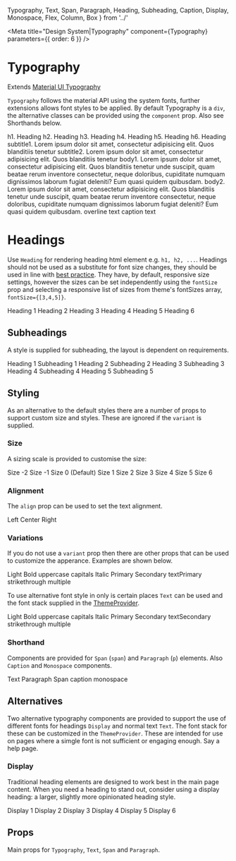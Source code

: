   Typography,
  Text,
  Span,
  Paragraph,
  Heading,
  Subheading,
  Caption,
  Display,
  Monospace,
  Flex,
  Column,
  Box
} from '../'

<Meta
  title="Design System|Typography"
  component={Typography}
  parameters={{ order: 6 }}
/>

# Typography

Extends [Material UI Typography](https://material-ui.com/components/typography/)

`Typography` follows the material API using the system fonts, further extensions allows font styles to be applied.
By default Typography is a `div`, the alternative classes can be provided using the `component` prop. Also see
Shorthands below.

<Preview>
  <Story name="typography">
    <Column>
      <Typography variant="h1" gutterBottom>
        h1. Heading
      </Typography>
      <Typography variant="h2" gutterBottom>
        h2. Heading
      </Typography>
      <Typography variant="h3" gutterBottom>
        h3. Heading
      </Typography>
      <Typography variant="h4" gutterBottom>
        h4. Heading
      </Typography>
      <Typography variant="h5" gutterBottom>
        h5. Heading
      </Typography>
      <Typography variant="h6" gutterBottom>
        h6. Heading
      </Typography>
      <Typography variant="subtitle1" gutterBottom>
        subtitle1. Lorem ipsum dolor sit amet, consectetur adipisicing elit.
        Quos blanditiis tenetur
      </Typography>
      <Typography variant="subtitle2" gutterBottom>
        subtitle2. Lorem ipsum dolor sit amet, consectetur adipisicing elit.
        Quos blanditiis tenetur
      </Typography>
      <Typography variant="body1" gutterBottom>
        body1. Lorem ipsum dolor sit amet, consectetur adipisicing elit. Quos
        blanditiis tenetur unde suscipit, quam beatae rerum inventore
        consectetur, neque doloribus, cupiditate numquam dignissimos laborum
        fugiat deleniti? Eum quasi quidem quibusdam.
      </Typography>
      <Typography variant="body2" gutterBottom>
        body2. Lorem ipsum dolor sit amet, consectetur adipisicing elit. Quos
        blanditiis tenetur unde suscipit, quam beatae rerum inventore
        consectetur, neque doloribus, cupiditate numquam dignissimos laborum
        fugiat deleniti? Eum quasi quidem quibusdam.
      </Typography>
      <Typography variant="overline" display="block" gutterBottom>
        overline text
      </Typography>
      <Typography variant="caption" display="block" gutterBottom>
        caption text
      </Typography>
    </Column>
  </Story>
</Preview>

# Headings

Use `Heading` for rendering heading html element e.g. `h1, h2, ...`. Headings should not be used as a substitute for font size changes,
they should be used in line with [best practice](https://developer.mozilla.org/en-US/docs/Web/HTML/Element/Heading_Elements). They have, by default,
responsive size settings, however the sizes can be set independently using the `fontSize` prop and selecting a responsive list of sizes from theme's
fontSizes array, `fontSize={[3,4,5]}`.

<Preview>
  <Story name="heading">
    <Column>
      <Heading.h1>Heading 1</Heading.h1>
      <Heading.h2>Heading 2</Heading.h2>
      <Heading.h3>Heading 3</Heading.h3>
      <Heading.h4>Heading 4</Heading.h4>
      <Heading.h5>Heading 5</Heading.h5>
      <Heading.h6>Heading 6</Heading.h6>
    </Column>
  </Story>
</Preview>

## Subheadings

A style is supplied for subheading, the layout is dependent on requirements.

<Preview>
  <Story name="subheading">
    <Column>
      <Heading.h1>Heading 1</Heading.h1>
      <Subheading.h1>Subheading 1</Subheading.h1>
      <Heading.h2>Heading 2</Heading.h2>
      <Subheading.h2>Subheading 2</Subheading.h2>
      <Heading.h3>Heading 3</Heading.h3>
      <Subheading.h3>Subheading 3</Subheading.h3>
      <Heading.h4>Heading 4</Heading.h4>
      <Subheading.h4>Subheading 4</Subheading.h4>
      <Heading.h5>Heading 5</Heading.h5>
      <Subheading.h5>Subheading 5</Subheading.h5>
    </Column>
  </Story>
</Preview>

## Styling

As an alternative to the default styles there are a number of props to support custom size and styles.
These are ignored if the `variant` is supplied.

### Size

A sizing scale is provided to customise the size:

<Preview>
  <Story name="size">
    <Column>
      <Typography fontSize={-2}>Size -2</Typography>
      <Typography fontSize={-1}>Size -1</Typography>
      <Typography fontSize={0}>Size 0 (Default)</Typography>
      <Typography fontSize={1}>Size 1</Typography>
      <Typography fontSize={2}>Size 2</Typography>
      <Typography fontSize={3}>Size 3</Typography>
      <Typography fontSize={4}>Size 4</Typography>
      <Typography fontSize={5}>Size 5</Typography>
      <Typography fontSize={6}>Size 6</Typography>
    </Column>
  </Story>
</Preview>

### Alignment

The `align` prop can be used to set the text alignment.

<Preview>
  <Story name="alignment">
    <Column>
      <Text align="left">Left</Text>
      <Text align="center">Center</Text>
      <Text align="right">Right</Text>
    </Column>
  </Story>
</Preview>

### Variations

If you do not use a `variant` prop then there are other props that can be used to customize the apperance.
Examples are shown below.

<Preview>
  <Story name="variations">
    <Flex justifyContent="space-around" flexWrap="wrap" alignItems="baseline">
      <Box width={1 / 5} p={3}>
        <Typography light>Light</Typography>
      </Box>
      <Box width={1 / 5} p={3}>
        <Typography bold>Bold</Typography>
      </Box>
      <Box width={1 / 5} p={3}>
        <Typography upper>uppercase</Typography>
      </Box>
      <Box width={1 / 5} p={3}>
        <Typography capital>capitals</Typography>
      </Box>
      <Box width={1 / 5} p={3}>
        <Typography italic>Italic</Typography>
      </Box>
      <Box width={1 / 5} p={3}>
        <Typography color="primary">Primary</Typography>
      </Box>
      <Box width={1 / 5} p={3}>
        <Typography color="secondary">Secondary</Typography>
      </Box>
      <Box width={1 / 5} p={3}>
        <Typography color="textPrimary">textPrimary</Typography>
      </Box>
      <Box width={1 / 5} p={3}>
        <Typography strike>strikethrough</Typography>
      </Box>
      <Box width={1 / 5} p={3}>
        <Typography strike bold italic capital>
          multiple
        </Typography>
      </Box>
    </Flex>
  </Story>
</Preview>

To use alternative font style in only is certain places `Text` can be used and the font stack supplied in the [ThemeProvider](/components/?path=/docs/components-themeprovider--default-story).

<Preview>
  <Story name="text">
    <Flex justifyContent="space-around" flexWrap="wrap" alignItems="baseline">
      <Box width={1 / 5} p={3}>
        <Text light>Light</Text>
      </Box>
      <Box width={1 / 5} p={3}>
        <Text bold>Bold</Text>
      </Box>
      <Box width={1 / 5} p={3}>
        <Text upper>uppercase</Text>
      </Box>
      <Box width={1 / 5} p={3}>
        <Text capital>capitals</Text>
      </Box>
      <Box width={1 / 5} p={3}>
        <Text italic>Italic</Text>
      </Box>
      <Box width={1 / 5} p={3}>
        <Text color="primary">Primary</Text>
      </Box>
      <Box width={1 / 5} p={3}>
        <Text color="secondary">Secondary</Text>
      </Box>
      <Box width={1 / 5} p={3}>
        <Text color="textSecondary">textSecondary</Text>
      </Box>
      <Box width={1 / 5} p={3}>
        <Text strike>strikethrough</Text>
      </Box>
      <Box width={1 / 5} p={3}>
        <Text strike bold italic capital>
          multiple
        </Text>
      </Box>
    </Flex>
  </Story>
</Preview>

### Shorthand

Components are provided for `Span` (`span`) and `Paragraph` (`p`) elements. Also `Caption` and `Monospace` components.

<Preview>
  <Story name="shorthand">
    <Flex justifyContent="space-around" flexWrap="wrap" alignItems="baseline">
      <Box width={1 / 5} p={3}>
        <Text>Text</Text>
      </Box>
      <Box width={1 / 5} p={3}>
        <Paragraph>Paragraph</Paragraph>
      </Box>
      <Box width={1 / 5} p={3}>
        <Span>Span</Span>
      </Box>
      <Box width={1 / 5} p={3}>
        <Caption>caption</Caption>
      </Box>
      <Box width={1 / 5} p={3}>
        <Monospace>monospace</Monospace>
      </Box>
    </Flex>
  </Story>
</Preview>

## Alternatives

Two alternative typography components are provided to support the use of different fonts for headings `Display` and normal text `Text`.
The font stack for these can be customized in the `ThemeProvider`. These are intended for use on pages where a simgle font is not sufficient
or engaging enough. Say a help page.

### Display

Traditional heading elements are designed to work best in the main page content.
When you need a heading to stand out, consider using a display heading: a larger, slightly more opinionated heading style.

<Preview>
  <Story name="display">
    <Column>
      <Display.d1>Display 1</Display.d1>
      <Display.d2>Display 2</Display.d2>
      <Display.d3>Display 3</Display.d3>
      <Display.d4>Display 4</Display.d4>
      <Display.d5>Display 5</Display.d5>
      <Display.d6>Display 6</Display.d6>
    </Column>
  </Story>
</Preview>

## Props

Main props for `Typography`, `Text`, `Span` and `Paragraph`.

<Props of={TypographyDocs} />

